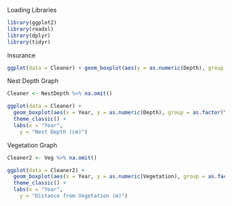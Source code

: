 
Loading Libraries
```r
library(ggplot2)
library(readxl)
library(dplyr)
library(tidyr)
```

Insurance
```r
ggplot(data = Cleaner) + geom_boxplot(aes(y = as.numeric(Depth), group = as.factor(Year))) + theme_classic() 
```


Nest Depth Graph
```r
Cleaner <- NestDepth %>% na.omit()

ggplot(data = Cleaner) + 
  geom_boxplot(aes(x = Year, y = as.numeric(Depth), group = as.factor(Year))) + 
  theme_classic() + 
  labs(x = "Year",
    y = "Nest Depth (cm)")

```


Vegetation Graph
```r
Cleaner2 <- Veg %>% na.omit()

ggplot(data = Cleaner2) + 
  geom_boxplot(aes(x = Year, y = as.numeric(Vegetation), group = as.factor(Year))) + 
  theme_classic() + 
  labs(x = "Year",
    y = "Distance from Vegetation (m)")
```

